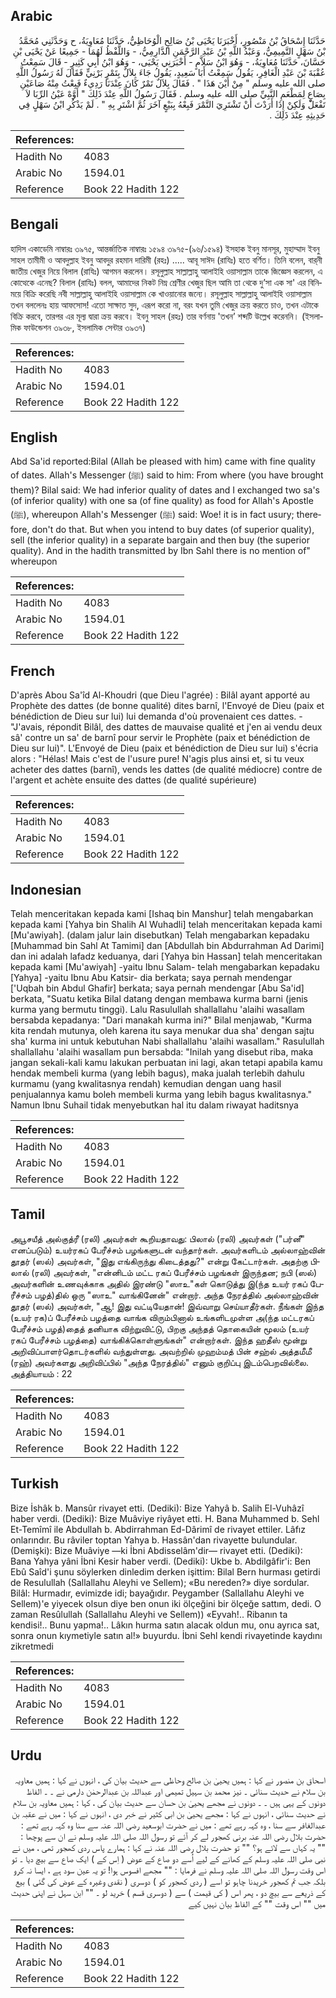 ## Arabic


<div dir="rtl" lang="ar" style={{fontSize:'larger',backgroundColor:'#f8f9fa',padding:20}}>
حَدَّثَنَا إِسْحَاقُ بْنُ مَنْصُورٍ، أَخْبَرَنَا يَحْيَى بْنُ صَالِحٍ الْوُحَاظِيُّ، حَدَّثَنَا مُعَاوِيَةُ، ح وَحَدَّثَنِي مُحَمَّدُ بْنُ سَهْلٍ التَّمِيمِيُّ، وَعَبْدُ اللَّهِ بْنُ عَبْدِ الرَّحْمَنِ الدَّارِمِيُّ، - وَاللَّفْظُ لَهُمَا - جَمِيعًا عَنْ يَحْيَى بْنِ حَسَّانَ، حَدَّثَنَا مُعَاوِيَةُ، - وَهُوَ ابْنُ سَلاَّمٍ - أَخْبَرَنِي يَحْيَى، - وَهُوَ ابْنُ أَبِي كَثِيرٍ - قَالَ سَمِعْتُ عُقْبَةَ بْنَ عَبْدِ الْغَافِرِ، يَقُولُ سَمِعْتُ أَبَا سَعِيدٍ، يَقُولُ جَاءَ بِلاَلٌ بِتَمْرٍ بَرْنِيٍّ فَقَالَ لَهُ رَسُولُ اللَّهِ صلى الله عليه وسلم ‏"‏ مِنْ أَيْنَ هَذَا ‏"‏ ‏.‏ فَقَالَ بِلاَلٌ تَمْرٌ كَانَ عِنْدَنَا رَدِيءٌ فَبِعْتُ مِنْهُ صَاعَيْنِ بِصَاعٍ لِمَطْعَمِ النَّبِيِّ صلى الله عليه وسلم ‏.‏ فَقَالَ رَسُولُ اللَّهِ عِنْدَ ذَلِكَ ‏"‏ أَوَّهْ عَيْنُ الرِّبَا لاَ تَفْعَلْ وَلَكِنْ إِذَا أَرَدْتَ أَنْ تَشْتَرِيَ التَّمْرَ فَبِعْهُ بِبَيْعٍ آخَرَ ثُمَّ اشْتَرِ بِهِ ‏"‏ ‏.‏ لَمْ يَذْكُرِ ابْنُ سَهْلٍ فِي حَدِيثِهِ عِنْدَ ذَلِكَ ‏.‏
</div>
<div style={{backgroundColor:'#f8f9fa',padding:20, marginBottom: 10}}><table> <thead> <tr> <th>References:</th> <th></th> </tr> </thead> <tbody><tr><td>Hadith No</td><td>4083</td></tr><tr><td>Arabic No</td><td>1594.01</td></tr><tr><td>Reference</td><td>Book 22 Hadith 122</td></tr></tbody></table></div>

## Bengali


<div dir="ltr" lang="bn" style={{fontSize:'larger',backgroundColor:'#f8f9fa',padding:20}}>
হাদিস একাডেমি নাম্বারঃ ৩৯৭৫, আন্তর্জাতিক নাম্বারঃ ১৫৯৪ ৩৯৭৫-(৯৬/১৫৯৪) ইসহাক ইবনু মানসূর, মুহাম্মাদ ইবনু সাহল তামীমী ও আবদুল্লাহ ইবনু আবদুর রহমান দারিমী (রহঃ) ..... আবূ সাঈদ (রাযিঃ) হতে বর্ণিত। তিনি বলেন, বার্‌নী জাতীয় খেজুর নিয়ে বিলাল (রাযিঃ) আগমন করলেন। রসূলুল্লাহ সাল্লাল্লাহু আলাইহি ওয়াসাল্লাম তাকে জিজ্ঞেস করলেন, এ কোত্থেকে এনেছ? বিলাল (রাযিঃ) বলল, আমাদের নিকট নিম্ন শ্রেণীর খেজুর ছিল আমি তা থেকে দু’সা এক সা' এর বিনিময়ে বিক্রি করেছি নবী সাল্লাল্লাহু আলাইহি ওয়াসাল্লাম কে খাওয়ানোর জন্যে। রসূলুল্লাহ সাল্লাল্লাহু আলাইহি ওয়াসাল্লাম তখন বললেনঃ হায় আফসোস! এতো সাক্ষাত সুদ, এরূপ করো না, বরং যখন তুমি খেজুর ক্রয় করতে চাও, তখন এটাকে বিক্রি করবে, তারপর এর মূল্য দ্বারা ক্রয় করবে। ইবনু সাহল (রহঃ) তার বর্ণনায় 'তখন’ শব্দটি উল্লেখ করেননি। (ইসলামিক ফাউন্ডেশন ৩৯৩৮, ইসলামিক সেন্টার ৩৯৩৭)
</div>
<div style={{backgroundColor:'#f8f9fa',padding:20, marginBottom: 10}}><table> <thead> <tr> <th>References:</th> <th></th> </tr> </thead> <tbody><tr><td>Hadith No</td><td>4083</td></tr><tr><td>Arabic No</td><td>1594.01</td></tr><tr><td>Reference</td><td>Book 22 Hadith 122</td></tr></tbody></table></div>

## English


<div dir="ltr" lang="en" style={{fontSize:'larger',backgroundColor:'#f8f9fa',padding:20}}>
Abd Sa'id reported:Bilal (Allah be pleased with him) came with fine quality of dates. Allah's Messenger (ﷺ) said to him: From where (you have brought them)? Bilal said: We had inferior quality of dates and I exchanged two sa's (of inferior quality) with one sa (of fine quality) as food for Allah's Apostle (ﷺ), whereupon Allah's Messenger (ﷺ) said: Woe! it is in fact usury; therefore, don't do that. But when you intend to buy dates (of superior quality), sell (the inferior quality) in a separate bargain and then buy (the superior quality). And in the hadith transmitted by Ibn Sahl there is no mention of" whereupon
</div>
<div style={{backgroundColor:'#f8f9fa',padding:20, marginBottom: 10}}><table> <thead> <tr> <th>References:</th> <th></th> </tr> </thead> <tbody><tr><td>Hadith No</td><td>4083</td></tr><tr><td>Arabic No</td><td>1594.01</td></tr><tr><td>Reference</td><td>Book 22 Hadith 122</td></tr></tbody></table></div>

## French


<div dir="ltr" lang="fr" style={{fontSize:'larger',backgroundColor:'#f8f9fa',padding:20}}>
D'après Abou Sa'îd Al-Khoudri (que Dieu l'agrée) : Bilâl ayant apporté au Prophète des dattes (de bonne qualité) dites barnî, l'Envoyé de Dieu (paix et bénédiction de Dieu sur lui) lui demanda d'où provenaient ces dattes. - "J'avais, répondit Bilâl, des dattes de mauvaise qualité et j'en ai vendu deux sâ' contre un sa' de barnî pour servir le Prophète (paix et bénédiction de Dieu sur lui)". L'Envoyé de Dieu (paix et bénédiction de Dieu sur lui) s'écria alors : "Hélas! Mais c'est de l'usure pure! N'agis plus ainsi et, si tu veux acheter des dattes (barnî), vends les dattes (de qualité médiocre) contre de l'argent et achète ensuite des dattes (de qualité supérieure)
</div>
<div style={{backgroundColor:'#f8f9fa',padding:20, marginBottom: 10}}><table> <thead> <tr> <th>References:</th> <th></th> </tr> </thead> <tbody><tr><td>Hadith No</td><td>4083</td></tr><tr><td>Arabic No</td><td>1594.01</td></tr><tr><td>Reference</td><td>Book 22 Hadith 122</td></tr></tbody></table></div>

## Indonesian


<div dir="ltr" lang="id" style={{fontSize:'larger',backgroundColor:'#f8f9fa',padding:20}}>
Telah menceritakan kepada kami [Ishaq bin Manshur] telah mengabarkan kepada kami [Yahya bin Shalih Al Wuhadli] telah menceritakan kepada kami [Mu'awiyah]. (dalam jalur lain disebutkan) Telah mengabarkan kepadaku [Muhammad bin Sahl At Tamimi] dan [Abdullah bin Abdurrahman Ad Darimi] dan ini adalah lafadz keduanya, dari [Yahya bin Hassan] telah menceritakan kepada kami [Mu'awiyah] -yaitu Ibnu Salam- telah mengabarkan kepadaku [Yahya] -yaitu Ibnu Abu Katsir- dia berkata; saya pernah mendengar ['Uqbah bin Abdul Ghafir] berkata; saya pernah mendengar [Abu Sa'id] berkata, "Suatu ketika Bilal datang dengan membawa kurma barni (jenis kurma yang bermutu tinggi). Lalu Rasulullah shallallahu 'alaihi wasallam bersabda kepadanya: "Dari manakah kurma ini?" Bilal menjawab, "Kurma kita rendah mutunya, oleh karena itu saya menukar dua sha' dengan sajtu sha' kurma ini untuk kebutuhan Nabi shallallahu 'alaihi wasallam." Rasulullah shallallahu 'alaihi wasallam pun bersabda: "Inilah yang disebut riba, maka jangan sekali-kali kamu lakukan perbuatan ini lagi, akan tetapi apabila kamu hendak membeli kurma (yang lebih bagus), maka jualah terlebih dahulu kurmamu (yang kwalitasnya rendah) kemudian dengan uang hasil penjualannya kamu boleh membeli kurma yang lebih bagus kwalitasnya." Namun Ibnu Suhail tidak menyebutkan hal itu dalam riwayat haditsnya
</div>
<div style={{backgroundColor:'#f8f9fa',padding:20, marginBottom: 10}}><table> <thead> <tr> <th>References:</th> <th></th> </tr> </thead> <tbody><tr><td>Hadith No</td><td>4083</td></tr><tr><td>Arabic No</td><td>1594.01</td></tr><tr><td>Reference</td><td>Book 22 Hadith 122</td></tr></tbody></table></div>

## Tamil


<div dir="ltr" lang="ta" style={{fontSize:'larger',backgroundColor:'#f8f9fa',padding:20}}>
அபூசயீத் அல்குத்ரீ (ரலி) அவர்கள் கூறியதாவது: பிலால் (ரலி) அவர்கள் ("பர்னீ" எனப்படும்) உயர்ரகப் பேரீச்சம் பழங்களுடன் வந்தார்கள். அவர்களிடம் அல்லாஹ்வின் தூதர் (ஸல்) அவர்கள், "இது எங்கிருந்து கிடைத்தது?" என்று கேட்டார்கள். அதற்கு பிலால் (ரலி) அவர்கள், "என்னிடம் மட்ட ரகப் பேரீச்சம் பழங்கள் இருந்தன; நபி (ஸல்) அவர்களின் உணவுக்காக அதில் இரண்டு "ஸாஉ"கள் கொடுத்து இ(ந்த உயர் ரகப் பேரீச்சம் பழத்)தில் ஒரு "ஸாஉ" வாங்கினேன்" என்றார். அந்த நேரத்தில் அல்லாஹ்வின் தூதர் (ஸல்) அவர்கள், "ஆ! இது வட்டியேதான்! இவ்வாறு செய்யாதீர்கள். நீங்கள் இந்த (உயர் ரக)ப் பேரீச்சம் பழத்தை வாங்க விரும்பினால் உங்களிடமுள்ள அ(ந்த மட்டரகப் பேரீச்சம் பழத்)தைத் தனியாக விற்றுவிட்டு, பிறகு அந்தத் தொகையின் மூலம் (உயர் ரகப் பேரீச்சம் பழத்தை) வாங்கிக்கொள்ளுங்கள்" என்றார்கள். இந்த ஹதீஸ் மூன்று அறிவிப்பாளர்தொடர்களில் வந்துள்ளது. அவற்றில் முஹம்மத் பின் சஹ்ல் அத்தமீமீ (ரஹ்) அவர்களது அறிவிப்பில் "அந்த நேரத்தில்" எனும் குறிப்பு இடம்பெறவில்லை. அத்தியாயம் : 22
</div>
<div style={{backgroundColor:'#f8f9fa',padding:20, marginBottom: 10}}><table> <thead> <tr> <th>References:</th> <th></th> </tr> </thead> <tbody><tr><td>Hadith No</td><td>4083</td></tr><tr><td>Arabic No</td><td>1594.01</td></tr><tr><td>Reference</td><td>Book 22 Hadith 122</td></tr></tbody></table></div>

## Turkish


<div dir="ltr" lang="tr" style={{fontSize:'larger',backgroundColor:'#f8f9fa',padding:20}}>
Bize İshâk b. Mansûr rivayet etti. (Dediki): Bize Yahyâ b. Salih El-Vuhâzî haber verdi. (Dediki): Bize Muâviye riyâyet etti. H. Bana Muhammed b. Sehl Et-Temîmî ile Abdullah b. Abdirrahman Ed-Dârimî de rivayet ettiler. Lâfız onlarındır. Bu râviler toptan Yahya b. Hassân'dan rivayette bulundular. (Demişki): Bize Muâviye —ki İbni Abdisselâm'dir— rivayet etti. (Dediki): Bana Yahya yâni İbni Kesir haber verdi. (Dediki): Ukbe b. Abdilgâfir'i: Ben Ebû Saîd'i şunu söylerken dinledim derken işittim: Bilal Bern hurması getirdi de Resulullah (Sallallahu Aleyhi ve Sellem); «Bu nereden?» diye sordular. Bilâl: Hurmadır, evimizde idi; bayağıdır. Peygamber (Sallallahu Aleyhi ve Sellem)'e yiyecek olsun diye ben onun iki ölçeğini bir ölçeğe sattım, dedi. O zaman Resûlullah (Sallallahu Aleyhi ve Sellem)) «Eyvah!.. Ribanın ta kendisi!.. Bunu yapma!.. Lâkın hurma satın alacak oldun mu, onu ayrıca sat, sonra onun kıymetiyle satın al!» buyurdu. İbni Sehl kendi rivayetinde kaydını zikretmedi
</div>
<div style={{backgroundColor:'#f8f9fa',padding:20, marginBottom: 10}}><table> <thead> <tr> <th>References:</th> <th></th> </tr> </thead> <tbody><tr><td>Hadith No</td><td>4083</td></tr><tr><td>Arabic No</td><td>1594.01</td></tr><tr><td>Reference</td><td>Book 22 Hadith 122</td></tr></tbody></table></div>

## Urdu


<div dir="rtl" lang="ur" style={{fontSize:'larger',backgroundColor:'#f8f9fa',padding:20}}>
اسحاق بن منصور نے کہا : ہمیں یحییٰ بن صالح وحاظی سے حدیث بیان کی ، انہوں نے کہا : ہمیں معاویہ بن سلام نے حدیث سنائی ۔ نیز محمد بن سہیل تمیمی اور عبداللہ بن عبدالرحمٰن دارمی نے ۔ ۔ الفاظ دونوں کے یہی ہیں ۔ ۔ دونوں نے مجھے یحییٰ بن حسان سے حدیث بیان کی ، کہا : ہمیں معاویہ بن سلام نے حدیث سنائی ، انہوں نے کہا : مجھے یحییٰ بن ابی کثیر نے خبر دی ، انہوں نے کہا : میں نے عقبہ بن عبدالغافر سے سنا ، وہ کہہ رہے تھے : میں نے حضرت ابوسعید رضی اللہ عنہ سے سنا وہ کہہ رہے تھے : حضرت بلال رضی اللہ عنہ برنی کھجور لے کر آئے تو رسول اللہ صلی اللہ علیہ وسلم نے ان سے پوچھا : "" یہ کہاں سے لائے ہو؟ "" تو حضرت بلال رضی اللہ عنہ نے کہا : ہمارے پاس ردی کھجور تھی ، میں نے نبی صلی اللہ علیہ وسلم کے کھانے کے لیے اُسے دو صاع کے عوض ( اِس کے ) ایک صاع سے بیچ دیا ۔ تو اس وقت رسول اللہ صلی اللہ علیہ وسلم نے فرمایا : "" مجھے افسوس ہوا! تو یہ عین سود ہے ، ایسا نہ کرو بلکہ جب تم کھجور خریدنا چاہو تو اسے ( ردی کھجور کو ) دوسری ( نقدی وغیرہ کے عوض کی گئی ) بیع کے ذریعے سے بیچ دو ، پھر اس ( کی قیمت ) سے ( دوسری قسم ) خرید لو ۔ "" ابن سہل نے اپنی حدیث میں "" اس وقت "" کے الفاظ بیان نہیں کیے
</div>
<div style={{backgroundColor:'#f8f9fa',padding:20, marginBottom: 10}}><table> <thead> <tr> <th>References:</th> <th></th> </tr> </thead> <tbody><tr><td>Hadith No</td><td>4083</td></tr><tr><td>Arabic No</td><td>1594.01</td></tr><tr><td>Reference</td><td>Book 22 Hadith 122</td></tr></tbody></table></div>